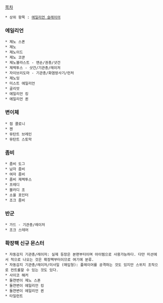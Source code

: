 [[목차]]
 * 상위 항목 : [[에일리언 슬레이어]]

=== 에일리언 ===
 * 제노 스폰
 * 제노
 * 제노이드
 * 제노 코쿤
 * 제노블라스트 - 맨손/권총/샷건
 * 제렉투스 - 샷건/기관총/레이저
 * 자이브리도마 - 기관총/화염방사기/런처
 * 제노잉
 * 미스트 에일리언
 * 골리앗
 * 에일리언 킹
 * 에일리언 퀸

=== 변이체 ===
 * 점 콜로니
 * 젠
 * 뮤탄트 브레인
 * 뮤탄트 스토막

=== 좀비 ===
 * 좀비 도그
 * 남자 좀비
 * 여자 좀비
 * 좀비 제렉투스
 * 프레디
 * 블러디 조
 * 소울 포인터
 * 조크 좀비

=== 반군 ===
 * 가드 - 기관총/레이저
 * 조크 스테어

=== 확장팩 신규 몬스터 ===
 * 자동감지 기관총/레이저: 실제 등장은 본편부터이며 아이템으로 사용가능하다. 다만 미션에서 적으로 나오는 것은 확장팩부터이므로 여기에 분류.
 * 자동감지 기관총/레이저/미사일 (매입형): 플레이어를 공격하는 것도 있지만 스위치 조작으로 컨트롤할 수 있는 것도 있다.
 * 사이코 해커
 * 돌연변이 제노 스폰
 * 돌연변이 에일리언 킹
 * 돌연변이 에일리언 퀸
 * 타일런트
